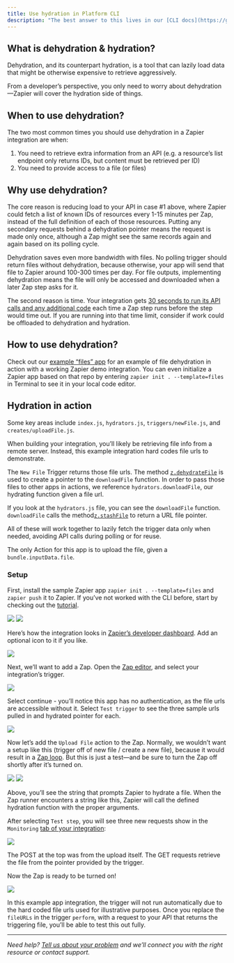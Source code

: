 ```yaml
---
title: Use hydration in Platform CLI
description: "The best answer to this lives in our [CLI docs](https://github.com/zapier/zapier-platform/blob/main/packages/cli/README.md#dehydration):"
---
```

## What is dehydration & hydration?

<Info>
  Dehydration, and its counterpart hydration, is a tool that can lazily load data that might be otherwise expensive to retrieve aggressively.
</Info>

From a developer’s perspective, you only need to worry about dehydration—Zapier will cover the hydration side of things.

## When to use dehydration?

The two most common times you should use dehydration in a Zapier integration are when:

1.  You need to retrieve extra information from an API (e.g. a resource’s list endpoint only returns IDs, but content must be retrieved per ID)
2.  You need to provide access to a file (or files)

## Why use dehydration?

The core reason is reducing load to your API in case #1 above, where Zapier could fetch a list of known IDs of resources every 1-15 minutes per Zap, instead of the full definition of each of those resources. Putting any secondary requests behind a dehydration pointer means the request is made only once, although a Zap might see the same records again and again based on its polling cycle.

Dehydration saves even more bandwidth with files. No polling trigger should return files without dehydration, because otherwise, your app will send that file to Zapier around 100-300 times per day. For file outputs, implementing dehydration means the file will only be accessed and downloaded when a later Zap step asks for it.

The second reason is time. Your integration gets [30 seconds to run its API calls and any additional code](/build/troubleshoot-trigger-timeouts#trigger-runs-in-a-zap) each time a Zap step runs before the step would time out. If you are running into that time limit, consider if work could be offloaded to dehydration and hydration.

## How to use dehydration?

Check out our [example “files” app](https://github.com/zapier/zapier-platform/tree/main/example-apps/files) for an example of file dehydration in action with a working Zapier demo integration. You can even initialize a Zapier app based on that repo by entering `zapier init . --template=files` in Terminal to see it in your local code editor.

## Hydration in action

Some key areas include `index.js`, `hydrators.js`, `triggers/newFile.js`, and `creates/uploadFile.js`.

When building your integration, you’ll likely be retrieving file info from a remote server. Instead, this example integration hard codes file urls to demonstrate.

The `New File` Trigger returns those file urls. The method [`z.dehydrateFile`](https://github.com/zapier/zapier-platform/blob/master/packages/cli/README.md#zdehydratefilefunc-inputdata) is used to create a pointer to the `downloadFile` function. In order to pass those files to other apps in actions, we reference `hydrators.downloadFile`, our hydrating function given a file url.

If you look at the `hydrators.js` file, you can see the `downloadFile` function. `downloadFile` calls the method[`z.stashFile`](https://github.com/zapier/zapier-platform/blob/master/packages/cli/README.md#zstashfilebufferstringstream-knownlength-filename-contenttype) to return a URL file pointer.

All of these will work together to lazily fetch the trigger data only when needed, avoiding API calls during polling or for reuse.

The only Action for this app is to upload the file, given a `bundle.inputData.file`.

### Setup

First, install the sample Zapier app `zapier init . --template=files` and `zapier push` it to Zapier. If you’ve not worked with the CLI before, start by checking out the [tutorial](/quickstart/cli-tutorial).
<Frame> <img src="/images/c3e87ca1ba18ce915d23dedf055e61af.png" /> </Frame>

<Frame> <img src="/images/914893706d089af76bb445b3d885908d.png" /> </Frame>

Here’s how the integration looks in [Zapier’s developer dashboard](https://developer.zapier.com/). Add an optional icon to it if you like.

<Frame> <img src="/images/13df6356d05b5bb3e4533666bbfcc680.png" /> </Frame>

Next, we’ll want to add a Zap. Open the [Zap editor](https://zapier.com/editor), and select your integration’s trigger.

<Frame> <img src="/images/50a4c0399eef2728b1f3e2b67f7fb916.png" /> </Frame>

Select continue - you’ll notice this app has no authentication, as the file urls are accessible without it. Select `Test trigger` to see the three sample urls pulled in and hydrated pointer for each.

<Frame> <img src="/images/c68b2539d72c6c72da2ba3c35c9cef8d.png" /> </Frame>

Now let’s add the `Upload File` action to the Zap. Normally, we wouldn’t want a setup like this (trigger off of new file / create a new file), because it would result in a [Zap loop](https://help.zapier.com/hc/en-us/articles/8496232045453-Zap-is-stuck-in-a-loop). But this is just a test—and be sure to turn the Zap off shortly after it’s turned on.

<Frame> <img src="/images/28ed4762db06d0dd95563a4480a8dc36.png" /> </Frame> <Frame> <img src="/images/dd56ad225973829fbdc9fa1bcec5a2da.png" /> </Frame>

Above, you’ll see the string that prompts Zapier to hydrate a file. When the Zap runner encounters a string like this, Zapier will call the defined hydration function with the proper arguments.

After selecting `Test step`, you will see three new requests show in the `Monitoring` [tab of your integration](/build/test-monitoring):

<Frame> <img src="/images/97152cd0012be0e7c35385a4f4b3f50a.png" /> </Frame>

The POST at the top was from the upload itself. The GET requests retrieve the file from the pointer provided by the trigger.

Now the Zap is ready to be turned on!

<Frame> <img src="/images/81cac4d9b52b6a76194d5af91949bfef.png" /> </Frame>

In this example app integration, the trigger will not run automatically due to the hard coded file urls used for illustrative purposes. Once you replace the `fileURLs` in the trigger `perform`, with a request to your API that returns the triggering file, you’ll be able to test this out fully.

- - -

_Need help? [Tell us about your problem](https://developer.zapier.com/contact) and we’ll connect you with the right resource or contact support._
